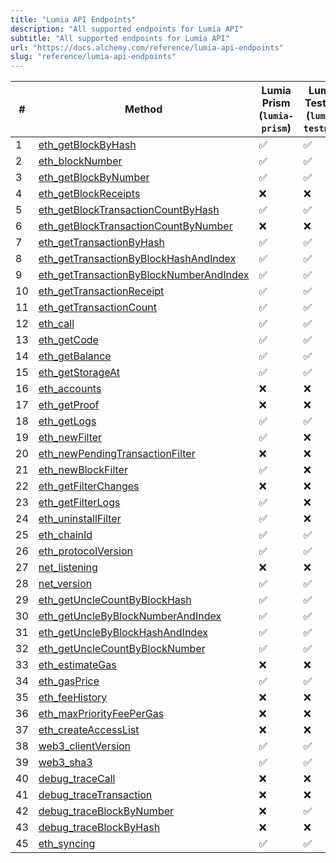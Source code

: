 ```yaml
---
title: "Lumia API Endpoints"
description: "All supported endpoints for Lumia API"
subtitle: "All supported endpoints for Lumia API"
url: "https://docs.alchemy.com/reference/lumia-api-endpoints"
slug: "reference/lumia-api-endpoints"
---
```


| #  | Method                                                                                         | **Lumia Prism (`lumia-prism`)** | **Lumia Testnet (`lumia-testnet`)** |
| -- | ---------------------------------------------------------------------------------------------- | ------------------------------- | ----------------------------------- |
| 1  | [eth\_getBlockByHash](/reference/eth-getblockbyhash)                                           | ✅                               | ✅                                   |
| 2  | [eth\_blockNumber](/reference/eth-blocknumber)                                                 | ✅                               | ✅                                   |
| 3  | [eth\_getBlockByNumber](/reference/eth-getblockbynumber)                                       | ✅                               | ✅                                   |
| 4  | [eth\_getBlockReceipts](/reference/eth-getblockreceipts)                                       | ❌                               | ❌                                   |
| 5  | [eth\_getBlockTransactionCountByHash](/reference/eth-getblocktransactioncountbyhash)           | ✅                               | ✅                                   |
| 6  | [eth\_getBlockTransactionCountByNumber](/reference/eth-getblocktransactioncountbynumber)       | ❌                               | ❌                                   |
| 7  | [eth\_getTransactionByHash](/reference/eth-gettransactionbyhash)                               | ✅                               | ✅                                   |
| 8  | [eth\_getTransactionByBlockHashAndIndex](/reference/eth-gettransactionbyblockhashandindex)     | ✅                               | ✅                                   |
| 9  | [eth\_getTransactionByBlockNumberAndIndex](/reference/eth-gettransactionbyblocknumberandindex) | ✅                               | ✅                                   |
| 10 | [eth\_getTransactionReceipt](/reference/eth-gettransactionreceipt)                             | ✅                               | ✅                                   |
| 11 | [eth\_getTransactionCount](/reference/eth-gettransactioncount)                                 | ✅                               | ✅                                   |
| 12 | [eth\_call](/reference/eth-call)                                                               | ✅                               | ✅                                   |
| 13 | [eth\_getCode](/reference/eth-getcode)                                                         | ✅                               | ✅                                   |
| 14 | [eth\_getBalance](/reference/eth-getbalance)                                                   | ✅                               | ✅                                   |
| 15 | [eth\_getStorageAt](/reference/eth-getstorageat)                                               | ✅                               | ✅                                   |
| 16 | [eth\_accounts](/reference/eth-accounts)                                                       | ❌                               | ❌                                   |
| 17 | [eth\_getProof](/reference/eth-getproof)                                                       | ❌                               | ❌                                   |
| 18 | [eth\_getLogs](/reference/eth-getlogs)                                                         | ✅                               | ✅                                   |
| 19 | [eth\_newFilter](/reference/eth-newfilter)                                                     | ✅                               | ❌                                   |
| 20 | [eth\_newPendingTransactionFilter](/reference/eth-newpendingtransactionfilter)                 | ❌                               | ❌                                   |
| 21 | [eth\_newBlockFilter](/reference/eth-newblockfilter)                                           | ✅                               | ❌                                   |
| 22 | [eth\_getFilterChanges](/reference/eth-getfilterchanges)                                       | ❌                               | ❌                                   |
| 23 | [eth\_getFilterLogs](/reference/eth-getfilterlogs)                                             | ✅                               | ❌                                   |
| 24 | [eth\_uninstallFilter](/reference/eth-uninstallfilter)                                         | ✅                               | ❌                                   |
| 25 | [eth\_chainId](/reference/eth-chainid)                                                         | ✅                               | ✅                                   |
| 26 | [eth\_protocolVersion](/reference/eth-protocolversion)                                         | ✅                               | ✅                                   |
| 27 | [net\_listening](/reference/net-listening)                                                     | ❌                               | ❌                                   |
| 28 | [net\_version](/reference/net-version)                                                         | ✅                               | ✅                                   |
| 29 | [eth\_getUncleCountByBlockHash](/reference/eth-getunclecountbyblockhash)                       | ✅                               | ✅                                   |
| 30 | [eth\_getUncleByBlockNumberAndIndex](/reference/eth-getunclebyblocknumberandindex)             | ✅                               | ✅                                   |
| 31 | [eth\_getUncleByBlockHashAndIndex](/reference/eth-getunclebyblockhashandindex)                 | ✅                               | ✅                                   |
| 32 | [eth\_getUncleCountByBlockNumber](/reference/eth-getunclecountbyblocknumber)                   | ✅                               | ✅                                   |
| 33 | [eth\_estimateGas](/reference/eth-estimategas)                                                 | ❌                               | ❌                                   |
| 34 | [eth\_gasPrice](/reference/eth-gasprice)                                                       | ✅                               | ✅                                   |
| 35 | [eth\_feeHistory](/reference/eth-feehistory)                                                   | ❌                               | ❌                                   |
| 36 | [eth\_maxPriorityFeePerGas](/reference/eth-maxpriorityfeepergas)                               | ❌                               | ❌                                   |
| 37 | [eth\_createAccessList](/reference/eth-createaccesslist)                                       | ❌                               | ❌                                   |
| 38 | [web3\_clientVersion](/reference/web3-clientversion)                                           | ✅                               | ✅                                   |
| 39 | [web3\_sha3](/reference/web3-sha3)                                                             | ✅                               | ✅                                   |
| 40 | [debug\_traceCall](/reference/debug-tracecall)                                                 | ❌                               | ❌                                   |
| 41 | [debug\_traceTransaction](/reference/debug-tracetransaction)                                   | ❌                               | ❌                                   |
| 42 | [debug\_traceBlockByNumber](/reference/debug-traceblockbynumber)                               | ❌                               | ✅                                   |
| 43 | [debug\_traceBlockByHash](/reference/debug-traceblockbyhash)                                   | ❌                               | ❌                                   |
| 45 | [eth\_syncing](/reference/eth-syncing)                                                         | ✅                               | ✅                                   |

